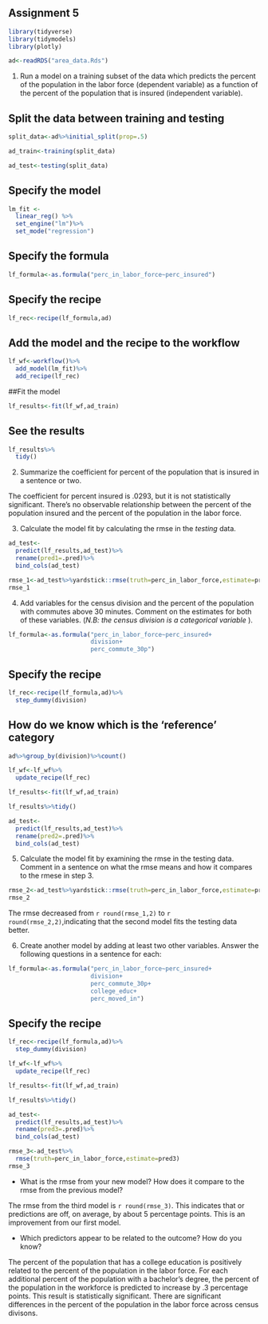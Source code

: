 Assignment 5
----------------


```r
library(tidyverse)
library(tidymodels)
library(plotly)
```


```r
ad<-readRDS("area_data.Rds")
```

1. Run a model on a training subset of the data which predicts the percent of the population in the labor force (dependent variable) as a function of the percent of the population that is insured (independent variable). 


## Split the data between training and testing
```r

split_data<-ad%>%initial_split(prop=.5)

ad_train<-training(split_data)

ad_test<-testing(split_data)
```

## Specify the model 
```r
lm_fit <- 
  linear_reg() %>% 
  set_engine("lm")%>%
  set_mode("regression")
```

## Specify the formula
```r
lf_formula<-as.formula("perc_in_labor_force~perc_insured")
```

## Specify the recipe
```r
lf_rec<-recipe(lf_formula,ad)
```

## Add the model and the recipe to the workflow
```r
lf_wf<-workflow()%>%
  add_model(lm_fit)%>%
  add_recipe(lf_rec)
```


##Fit the model
```r
lf_results<-fit(lf_wf,ad_train)
```

## See the results

```r
lf_results%>%
  tidy()
```


2. Summarize the coefficient for percent of the population that is insured in a sentence or two. 

The coefficient for percent insured is .0293, but it is not statistically significant. There's no observable relationship between the percent of the population insured and the percent of the population in the labor force. 


3. Calculate the model fit by calculating the rmse in the *testing* data.

```r
ad_test<-
  predict(lf_results,ad_test)%>%
  rename(pred1=.pred)%>%
  bind_cols(ad_test)
```

```r
rmse_1<-ad_test%>%yardstick::rmse(truth=perc_in_labor_force,estimate=pred1)  
rmse_1
```



4. Add variables for the census division and the percent of the population with commutes above 30 minutes. Comment on the estimates for both of these variables. (*N.B: the census division is a categorical variable* ). 

```r
lf_formula<-as.formula("perc_in_labor_force~perc_insured+
                       division+
                       perc_commute_30p")
```



## Specify the recipe
```r
lf_rec<-recipe(lf_formula,ad)%>%
  step_dummy(division)
```

## How do we know which is the 'reference' category
```r
ad%>%group_by(division)%>%count()
```


```r
lf_wf<-lf_wf%>%
  update_recipe(lf_rec)
```

```r
lf_results<-fit(lf_wf,ad_train)
```

```r
lf_results%>%tidy()
```


```r
ad_test<-
  predict(lf_results,ad_test)%>%
  rename(pred2=.pred)%>%
  bind_cols(ad_test)
```


5. Calculate the model fit by examining the rmse in the testing data. Comment in a sentence on what the rmse means and how it compares to the rmese in step 3. 


```r
rmse_2<-ad_test%>%yardstick::rmse(truth=perc_in_labor_force,estimate=pred2)  
rmse_2
```

The rmse decreased from `r round(rmse_1,2)` to   `r round(rmse_2,2)`,indicating that the second model fits the testing data better.  

6. Create another model by adding at least two other variables. Answer the following questions in a sentence for each:


```r
lf_formula<-as.formula("perc_in_labor_force~perc_insured+
                       division+
                       perc_commute_30p+
                       college_educ+
                       perc_moved_in")
```



## Specify the recipe
```r
lf_rec<-recipe(lf_formula,ad)%>%
  step_dummy(division)
```


```r
lf_wf<-lf_wf%>%
  update_recipe(lf_rec)
```

```r
lf_results<-fit(lf_wf,ad_train)
```

```r
lf_results%>%tidy()
```


```r
ad_test<-
  predict(lf_results,ad_test)%>%
  rename(pred3=.pred)%>%
  bind_cols(ad_test)
```

```r

rmse_3<-ad_test%>%
  rmse(truth=perc_in_labor_force,estimate=pred3)  
rmse_3
```

  - What is the rmse from your new model? How does it compare to the rmse from the previous model? 
  
  The rmse from the third model is `r round(rmse_3)`. This indicates that or predictions are off, on average, by about 5 percentage points. This is an improvement from our first model. 
  
  
  - Which predictors appear to be related to the outcome? How do you know?

The percent of the population that has a college education is positively related to the percent of the population in the labor force. For each additional percent of the population with a bachelor's degree, the percent of the population in the workforce is predicted to increase by .3 percentage points. This result is statistically significant. There are significant differences in the percent of the population in the labor force across census divisons. 

